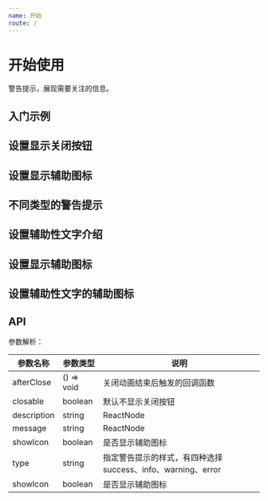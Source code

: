 ```yaml
---
name: 开始
route: /
---
```



# 开始使用

警告提示，展现需要关注的信息。

## 入门示例

<Alert message="提示信息"  />

## 设置显示关闭按钮

<Alert message="提示信息" closable  />

## 设置显示辅助图标

<Alert message="提示信息" showIcon  />

## 不同类型的警告提示

<Alert message="提示信息" closable showIcon type="info" />

<Alert message="提示信息" closable showIcon type="success" />

<Alert message="提示信息" closable showIcon type="warning" />

<Alert message="提示信息" closable showIcon type="error" />

## 设置辅助性文字介绍

<Alert message="提示信息"  description="辅助性文字介绍" closable />

## 设置显示辅助图标

<Alert message="提示信息"  description="辅助性文字介绍" showIcon type="info"/>

## 设置辅助性文字的辅助图标

<Alert message="提示信息"  description="辅助性文字介绍" closable showIcon type="info"/>

<Alert message="提示信息"  description="辅助性文字介绍" closable showIcon type="success"/>

<Alert message="提示信息"  description="辅助性文字介绍" closable showIcon type="warning"/>

<Alert message="提示信息"  description="辅助性文字介绍" closable showIcon type="error"/>

## API

参数解析：

| 参数名称 | 参数类型                             | 说明                                                                                                                                     |
| -------- | ------------------------------------ | ---------------------------------------------------------------------------------------------------------------------------------------- |
| afterClose  | () => void                      | 关闭动画结束后触发的回调函数                                                                                                                              |
| closable   | boolean | 默认不显示关闭按钮 |
| description   | string|ReactNode | 警告提示的辅助性文字介绍 |
| message   | string|ReactNode | 警告提示内容 |
| showIcon   | boolean | 是否显示辅助图标 |
| type   | string | 指定警告提示的样式，有四种选择 success、info、warning、error |
| showIcon   | boolean | 是否显示辅助图标 |

